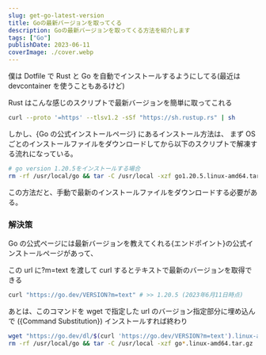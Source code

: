 ```yaml
---
slug: get-go-latest-version
title: Goの最新バージョンを取ってくる
description: Goの最新バージョンを取ってくる方法を紹介します
tags: ["Go"]
publishDate: 2023-06-11
coverImage: ./cover.webp
---
```



僕は Dotfile で Rust と Go を自動でインストールするようにしてる(最近は devcontainer を使うこともあるけど)

Rust はこんな感じのスクリプトで最新バージョンを簡単に取ってこれる

```bash
curl --proto '=https' --tlsv1.2 -sSf "https://sh.rustup.rs" | sh
```

しかし、{<ExternalLink  href="https://go.dev/doc/install" title="Go の公式インストールページ" >Go の公式インストールページ</ExternalLink>}
にあるインストール方法は、 まず OS ごとのインストールファイルをダウンロードしてから以下のスクリプトで解凍する流れになっている。

```bash
# go version 1.20.5をインストールする場合
rm -rf /usr/local/go && tar -C /usr/local -xzf go1.20.5.linux-amd64.tar.gz
```

この方法だと、手動で最新のインストールファイルをダウンロードする必要がある。

### 解決策

Go の公式ページには最新バージョンを教えてくれる{<ExternalLink href="https://go.dev/VERSION" title="Go">エンドポイント</ExternalLink>}の公式インストールページがあって、

この url に?m=text を渡して curl するとテキストで最新のバージョンを取得できる

```bash
curl "https://go.dev/VERSION?m=text" # >> 1.20.5 (2023年6月11日時点)
```

あとは、このコマンドを wget で指定した url のバージョン指定部分に埋め込んで
({<ExternalLink href="https://www.gnu.org/savannah-checkouts/gnu/bash/manual/bash.html#Command-Substitution" title="Comand Substitution" >Command Substitution</ExternalLink>})
インストールすれば終わり

```bash
wget "https://go.dev/dl/$(curl 'https://go.dev/VERSION?m=text').linux-amd64.tar.gz"
rm -rf /usr/local/go && tar -C /usr/local -xzf go*.linux-amd64.tar.gz
```
